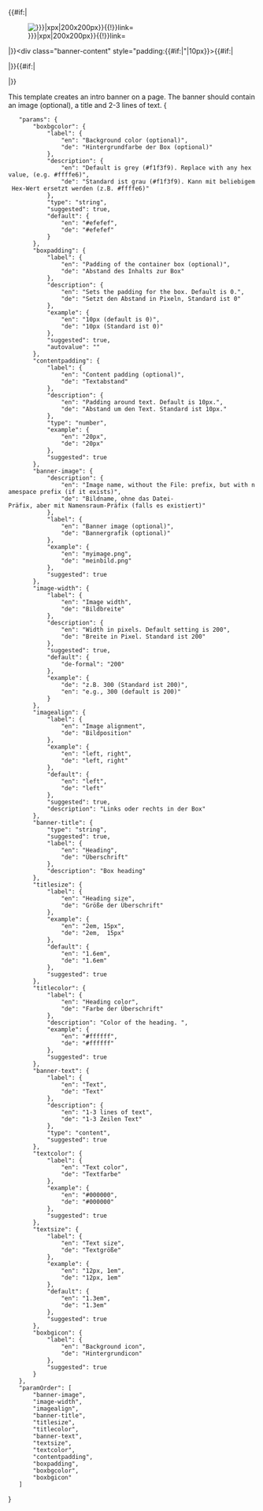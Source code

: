 <includeonly><templatestyles src="Banner/styles.css" /><div class="bannerbox {{{boxbgicon|}}}" style="align-items:start;{{#ifeq:{{{imagealign|}}}|right|flex-direction:row-reverse;|flex-dirction:row;}}{{#if:{{{boxbgcolor|}}}|background:{{{boxbgcolor}}};|}}{{#if:{{{boxpadding|}}}|padding:{{{boxpadding|0px}}};}}">
{{#if:{{{banner-image|}}}|<div class="banner-image">[[File:{{{banner-image}}}{{!}}{{#if:{{{image-width|}}}|{{{image-width}}}x{{{image-width}}}px|200x200px}}{{!}}link=]]</div>|}}<div class="banner-content" style="padding:{{#if:{{{contentpadding|}}}|{{{contentpadding}}}"|10px}}>{{#if:{{{banner-title|}}}|<div class="banner-title"><div class="bannerhd" style="margin-top:0; {{#if:{{{titlesize|}}}|font-size:{{{titlesize}}};|font-size:1.6em;}}{{#if:{{{titlecolor|}}}|color:{{{titlecolor}}};|}}">{{{banner-title}}}</div></div>|}}{{#if:{{{banner-text|}}}|<div class="banner-text" style="{{#if:{{{textcolor|}}}|color:{{{textcolor}}};|}}{{#if:{{{textsize|}}}|font-size:{{{textsize}}};|}}">{{{banner-text}}}</div>|}}</div></div></includeonly><noinclude>
This template creates an intro banner on a page. The banner should contain an image (optional), a title and 2-3 lines of text.
<templatedata>
{
	"params": {
		"boxbgcolor": {
			"label": {
				"en": "Background color (optional)",
				"de": "Hintergrundfarbe der Box (optional)"
			},
			"description": {
				"en": "Default is grey (#f1f3f9). Replace with any hex value, (e.g. #ffffe6)",
				"de": "Standard ist grau (#f1f3f9). Kann mit beliebigem Hex-Wert ersetzt werden (z.B. #ffffe6)"
			},
			"type": "string",
			"suggested": true,
			"default": {
				"en": "#efefef",
				"de": "#efefef"
			}
		},
		"boxpadding": {
			"label": {
				"en": "Padding of the container box (optional)",
				"de": "Abstand des Inhalts zur Box"
			},
			"description": {
				"en": "Sets the padding for the box. Default is 0.",
				"de": "Setzt den Abstand in Pixeln, Standard ist 0"
			},
			"example": {
				"en": "10px (default is 0)",
				"de": "10px (Standard ist 0)"
			},
			"suggested": true,
			"autovalue": ""
		},
		"contentpadding": {
			"label": {
				"en": "Content padding (optional)",
				"de": "Textabstand"
			},
			"description": {
				"en": "Padding around text. Default is 10px.",
				"de": "Abstand um den Text. Standard ist 10px."
			},
			"type": "number",
			"example": {
				"en": "20px",
				"de": "20px"
			},
			"suggested": true
		},
		"banner-image": {
			"description": {
				"en": "Image name, without the File: prefix, but with namespace prefix (if it exists)",
				"de": "Bildname, ohne das Datei-Präfix, aber mit Namensraum-Präfix (falls es existiert)"
			},
			"label": {
				"en": "Banner image (optional)",
				"de": "Bannergrafik (optional)"
			},
			"example": {
				"en": "myimage.png",
				"de": "meinbild.png"
			},
			"suggested": true
		},
		"image-width": {
			"label": {
				"en": "Image width",
				"de": "Bildbreite"
			},
			"description": {
				"en": "Width in pixels. Default setting is 200",
				"de": "Breite in Pixel. Standard ist 200"
			},
			"suggested": true,
			"default": {
				"de-formal": "200"
			},
			"example": {
				"de": "z.B. 300 (Standard ist 200)",
				"en": "e.g., 300 (default is 200)"
			}
		},
		"imagealign": {
			"label": {
				"en": "Image alignment",
				"de": "Bildposition"
			},
			"example": {
				"en": "left, right",
				"de": "left, right"
			},
			"default": {
				"en": "left",
				"de": "left"
			},
			"suggested": true,
			"description": "Links oder rechts in der Box"
		},
		"banner-title": {
			"type": "string",
			"suggested": true,
			"label": {
				"en": "Heading",
				"de": "Überschrift"
			},
			"description": "Box heading"
		},
		"titlesize": {
			"label": {
				"en": "Heading size",
				"de": "Größe der Überschrift"
			},
			"example": {
				"en": "2em, 15px",
				"de": "2em,  15px"
			},
			"default": {
				"en": "1.6em",
				"de": "1.6em"
			},
			"suggested": true
		},
		"titlecolor": {
			"label": {
				"en": "Heading color",
				"de": "Farbe der Überschrift"
			},
			"description": "Color of the heading. ",
			"example": {
				"en": "#ffffff",
				"de": "#ffffff"
			},
			"suggested": true
		},
		"banner-text": {
			"label": {
				"en": "Text",
				"de": "Text"
			},
			"description": {
				"en": "1-3 lines of text",
				"de": "1-3 Zeilen Text"
			},
			"type": "content",
			"suggested": true
		},
		"textcolor": {
			"label": {
				"en": "Text color",
				"de": "Textfarbe"
			},
			"example": {
				"en": "#000000",
				"de": "#000000"
			},
			"suggested": true
		},
		"textsize": {
			"label": {
				"en": "Text size",
				"de": "Textgröße"
			},
			"example": {
				"en": "12px, 1em",
				"de": "12px, 1em"
			},
			"default": {
				"en": "1.3em",
				"de": "1.3em"
			},
			"suggested": true
		},
		"boxbgicon": {
			"label": {
				"en": "Background icon",
				"de": "Hintergrundicon"
			},
			"suggested": true
		}
	},
	"paramOrder": [
		"banner-image",
		"image-width",
		"imagealign",
		"banner-title",
		"titlesize",
		"titlecolor",
		"banner-text",
		"textsize",
		"textcolor",
		"contentpadding",
		"boxpadding",
		"boxbgcolor",
		"boxbgicon"
	]
}
</templatedata>
</noinclude>